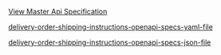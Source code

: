 
[View Master Api Specification](/api-current/openapi-specs/api)


[delivery-order-shipping-instructions-openapi-specs-yaml-file](/openapi/delivery-order-shipping-instructions.yaml)

[delivery-order-shipping-instructions-openapi-specs-json-file](/delivery-order-shipping-instructions.json)

<SwaggerUI url="../../openapi/delivery-order-shipping-instructions.json" />
